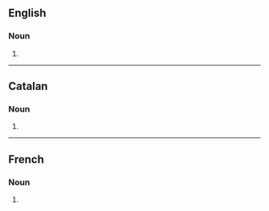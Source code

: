 ==English==

===Noun===
{{head|en|noun form}}

# {{plural of|succession|lang=en}}

----

==Catalan==

===Noun===
{{head|ca|noun form}}

# {{plural of|successió|lang=ca}}

----

==French==

===Noun===
{{head|fr|noun plural form|g=f}}

# {{plural of|succession|lang=fr}}